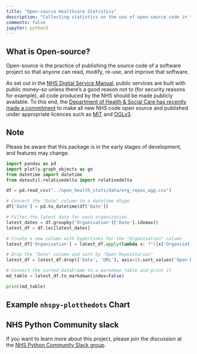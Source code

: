 ```yaml
---
title: "Open-source Healthcare Statistics"
description: "Collecting statistics on the use of open-source code in the NHS and the wider healthcare field."
comments: false
jupyter: python3
---
```


## What is Open-source?

Open-source is the practice of publishing the source code of a software project so that anyone can read, modify, re-use, and improve that software.

As set out in the [NHS Digital Service Manual](https://service-manual.nhs.uk/service-standard/12-make-new-source-code-open), public services are built with public money--so unless there's a good reason not to (for security reasons for example), all code produced by the NHS should be made publicly available. To this end, the [Department of Health & Social Care has recently made a commitment](https://www.gov.uk/government/publications/data-saves-lives-reshaping-health-and-social-care-with-data-draft/data-saves-lives-reshaping-health-and-social-care-with-data-draft) to make all new NHS code open source and published under appropriate licences such as [MIT](https://opensource.org/licenses/MIT) and [OGLv3](http://www.nationalarchives.gov.uk/doc/open-government-licence/version/3/).

::: {.callout-note}
## Note
Please be aware that this package is in the early stages of development, and features may change.
:::

```python
import pandas as pd
import plotly.graph_objects as go
from datetime import datetime
from dateutil.relativedelta import relativedelta

df = pd.read_csv("../open_health_stats/data/org_repos_agg.csv")

# Convert the "Date" column to a datetime dtype
df['Date'] = pd.to_datetime(df['Date'])

# Filter the latest date for each organization
latest_dates = df.groupby('Organisation')['Date'].idxmax()
latest_df = df.loc[latest_dates]

# Create a new column with hyperlinks for the "Organisation" column
latest_df['Organisation'] = latest_df.apply(lambda x: f"[{x['Organisation']}]({x['URL']})", axis=1)

# Drop the "Date" column and sort by "Open Repositories"
latest_df = latest_df.drop(['Date', 'URL'], axis=1).sort_values('Open Repositories', ascending=False)

# Convert the sorted DataFrame to a markdown table and print it
md_table = latest_df.to_markdown(index=False)

print(md_table)
```

::: {.panel-tabset}
## Example `nhspy-plotthedots` Chart
:::

## NHS Python Community slack

If you want to learn more about this project, please join the discussion at the [NHS Python Community Slack group](https://).